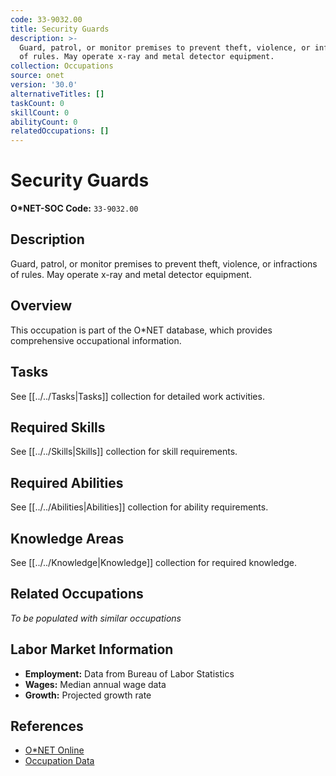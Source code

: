 ```yaml
---
code: 33-9032.00
title: Security Guards
description: >-
  Guard, patrol, or monitor premises to prevent theft, violence, or infractions
  of rules. May operate x-ray and metal detector equipment.
collection: Occupations
source: onet
version: '30.0'
alternativeTitles: []
taskCount: 0
skillCount: 0
abilityCount: 0
relatedOccupations: []
---
```

# Security Guards

**O*NET-SOC Code:** `33-9032.00`

## Description

Guard, patrol, or monitor premises to prevent theft, violence, or infractions of rules. May operate x-ray and metal detector equipment.

## Overview

This occupation is part of the O*NET database, which provides comprehensive occupational information.

## Tasks

See [[../../Tasks|Tasks]] collection for detailed work activities.

## Required Skills

See [[../../Skills|Skills]] collection for skill requirements.

## Required Abilities

See [[../../Abilities|Abilities]] collection for ability requirements.

## Knowledge Areas

See [[../../Knowledge|Knowledge]] collection for required knowledge.

## Related Occupations

*To be populated with similar occupations*

## Labor Market Information

- **Employment:** Data from Bureau of Labor Statistics
- **Wages:** Median annual wage data
- **Growth:** Projected growth rate

## References

- [O*NET Online](https://www.onetonline.org/link/summary/33-9032.00)
- [Occupation Data](https://www.onetcenter.org/)
